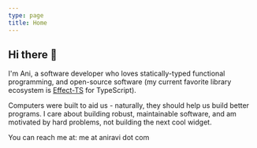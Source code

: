 ```yaml
---
type: page
title: Home
---
```


## Hi there 👋

I'm Ani, a software developer who loves statically-typed functional programming, and open-source software (my current favorite library ecosystem is [Effect-TS](https://effect.website/) for TypeScript).

Computers were built to aid us - naturally, they should help us build better programs. I care about building robust, maintainable software, and am motivated by hard problems, not building the next cool widget.

You can reach me at: me at aniravi dot com
